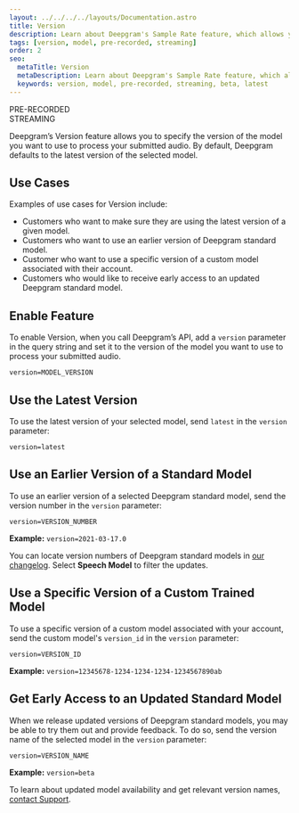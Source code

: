 ---
layout: ../../../../layouts/Documentation.astro
title: Version
description: Learn about Deepgram's Sample Rate feature, which allows you to specify the version of the model you want to use to process your submitted audio.
tags: [version, model, pre-recorded, streaming]
order: 2
seo:
  metaTitle: Version
  metaDescription: Learn about Deepgram's Sample Rate feature, which allows you to specify the version of the model you want to use to process your submitted audio.
  keywords: version, model, pre-recorded, streaming, beta, latest
---

<div class="badge">PRE-RECORDED</div>
<div class="badge">STREAMING</div>

Deepgram’s Version feature allows you to specify the version of the model you want to use to process your submitted audio. By default, Deepgram defaults to the latest version of the selected model.

## Use Cases

Examples of use cases for Version include:

- Customers who want to make sure they are using the latest version of a given model.
- Customers who want to use an earlier version of Deepgram standard model.
- Customer who want to use a specific version of a custom model associated with their account.
- Customers who would like to receive early access to an updated Deepgram standard model.

## Enable Feature

To enable Version, when you call Deepgram’s API, add a `version` parameter in the query string and set it to the version of the model you want to use to process your submitted audio.

`version=MODEL_VERSION`

## Use the Latest Version

To use the latest version of your selected model, send `latest` in the `version` parameter:

`version=latest`

## Use an Earlier Version of a Standard Model

To use an earlier version of a selected Deepgram standard model, send the version number in the `version` parameter:

`version=VERSION_NUMBER`

**Example:**
`version=2021-03-17.0`

You can locate version numbers of Deepgram standard models in [our changelog](https://deepgram.com/changelog/). Select **Speech Model** to filter the updates.

## Use a Specific Version of a Custom Trained Model

To use a specific version of a custom model associated with your account, send the custom model's `version_id` in the `version` parameter:

`version=VERSION_ID`

**Example:**
`version=12345678-1234-1234-1234-1234567890ab`

## Get Early Access to an Updated Standard Model

When we release updated versions of Deepgram standard models, you may be able to try them out and provide feedback. To do so, send the version name of the selected model in the `version` parameter:

`version=VERSION_NAME`

**Example:**
`version=beta`

To learn about updated model availability and get relevant version names, [contact Support](/support).
